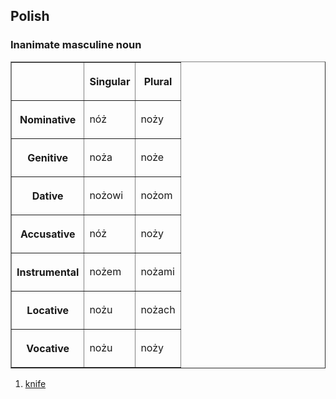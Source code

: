 ==Polish==
===Inanimate masculine noun===
<table border=1>
<tr><th><th>Singular<th>Plural</tr>
<tr><th>Nominative<td>nóż<td>noży</tr>
<tr><th>Genitive<td>noża<td>noże</tr>
<tr><th>Dative<td>nożowi<td>nożom</tr>
<tr><th>Accusative<td>nóż<td>noży</tr>
<tr><th>Instrumental<td>nożem<td>nożami</tr>
<tr><th>Locative<td>nożu<td>nożach</tr>
<tr><th>Vocative<td>nożu<td>noży</tr>
</table>

#[[knife]]
